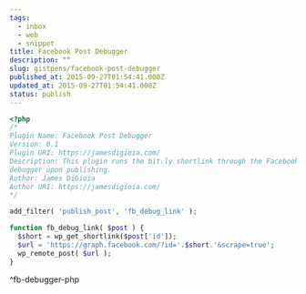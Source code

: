 ```yaml
---
tags:
  - inbox
  - web
  - snippet
title: Facebook Post Debugger
description: ""
slug: gistpens/facebook-post-debugger
published_at: 2015-09-27T01:54:41.000Z
updated_at: 2015-09-27T01:54:41.000Z
status: publish
---
```

```php title="fb-debugger.php"
<?php
/*
Plugin Name: Facebook Post Debugger
Version: 0.1
Plugin URI: https://jamesdigioia.com/
Description: This plugin runs the bit.ly shortlink through the Facebook
debugger upon publishing.
Author: James DiGioia
Author URI: https://jamesdigioia.com/
*/

add_filter( 'publish_post', 'fb_debug_link' );

function fb_debug_link( $post ) {
  $short = wp_get_shortlink($post['id']);
  $url = 'https://graph.facebook.com/?id='.$short.'&scrape=true';
  wp_remote_post( $url );
}
```

^fb-debugger-php
